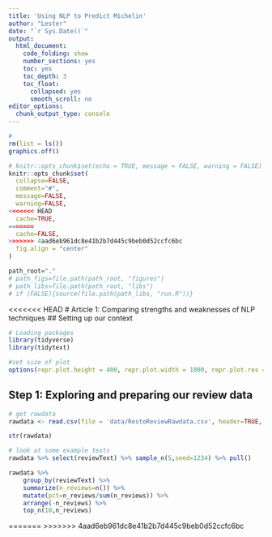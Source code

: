 ```yaml
---
title: 'Using NLP to Predict Michelin'
author: "Lester"
date: "`r Sys.Date()`"
output:
  html_document:
    code_folding: show
    number_sections: yes
    toc: yes
    toc_depth: 3
    toc_float:
      collapsed: yes
      smooth_scroll: no
editor_options:
  chunk_output_type: console
---
```


```r
#
rm(list = ls())
graphics.off()

# knitr::opts_chunk$set(echo = TRUE, message = FALSE, warning = FALSE)
knitr::opts_chunk$set(
  collapse=FALSE,
  comment="#",
  message=FALSE,
  warning=FALSE,
<<<<<<< HEAD
  cache=TRUE,
=======
  cache=FALSE,
>>>>>>> 4aad6eb961dc8e41b2b7d445c9beb0d52ccfc6bc
  fig.align = "center"
)

path_root="."
# path_figs=file.path(path_root, "figures")
# path_libs=file.path(path_root, "libs")
# if (FALSE){source(file.path(path_libs, "run.R"))}
```

<<<<<<< HEAD
# Article 1: Comparing strengths and weaknesses of NLP techniques
## Setting up our context
```r
# Loading packages 
library(tidyverse)
library(tidytext)

#set size of plot
options(repr.plot.height = 400, repr.plot.width = 1000, repr.plot.res = 100)
```

## Step 1: Exploring and preparing our review data
```r
# get rawdata
rawdata <- read.csv(file = 'data/RestoReviewRawdata.csv', header=TRUE, stringsAsFactors = FALSE, row.names = NULL)

str(rawdata)
```

```r
# look at some example texts
rawdata %>% select(reviewText) %>% sample_n(5,seed=1234) %>% pull()
```

```r
rawdata %>% 
    group_by(reviewText) %>% 
    summarize(n_reviews=n()) %>% 
    mutate(pct=n_reviews/sum(n_reviews)) %>%
    arrange(-n_reviews) %>% 
    top_n(10,n_reviews) 
```

=======
>>>>>>> 4aad6eb961dc8e41b2b7d445c9beb0d52ccfc6bc
